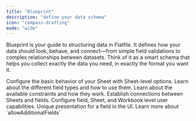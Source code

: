 ```yaml
---
title: "Blueprint"
description: "define your data schema"
icon: "compass-drafting"
mode: "wide"
---
```


Blueprint is your guide to structuring data in Flatfile. It defines how your
data should look, behave, and connect—from simple field validations to complex
relationships between datasets. Think of it as a smart schema that helps you
collect exactly the data you need, in exactly the format you want it.

<CardGroup cols={2}>
  <Card title="Sheet Options" icon="table-list" href="/documentation/blueprint/sheet-options">
    Configure the basic behavior of your Sheet with Sheet-level options.
  </Card>
  <Card title="Field Types" icon="input-text" href="/documentation/blueprint/field-types">
    Learn about the different field types and how to use them.
  </Card>
  <Card
    title="Field Constraints"
    icon="list-check"
    href="/documentation/blueprint/constraints"
  >
    Learn about the available constraints and how they work.
  </Card>
  <Card title="Field Relationships" icon="link" href="/documentation/blueprint/relationships">
    Establish connections between Sheets and fields.
  </Card>
  <Card title="Access Control" icon="lock" href="/documentation/blueprint/access">
    Configure field, Sheet, and Workbook level user capabilities.
  </Card>
  <Card title="Treatments" icon="layer-group" href="/documentation/blueprint/sheet-options#treatments">
    Unique presentation for a field in the UI. Learn more about
    `allowAdditionalFields`
  </Card>
</CardGroup>

